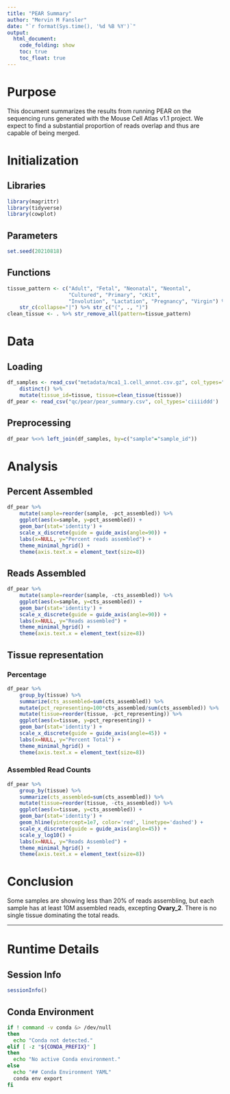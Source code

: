 ```yaml
---
title: "PEAR Summary"
author: "Mervin M Fansler"
date: "`r format(Sys.time(), '%d %B %Y')`"
output: 
  html_document: 
    code_folding: show
    toc: true
    toc_float: true
---
```


# Purpose

This document summarizes the results from running PEAR on the sequencing runs
generated with the Mouse Cell Atlas v1.1 project. We expect to find a substantial 
proportion of reads overlap and thus are capable of being merged.

# Initialization

## Libraries
```r
library(magrittr)
library(tidyverse)
library(cowplot)
```

## Parameters
```r
set.seed(20210818)
```

## Functions

```r
tissue_pattern <- c("Adult", "Fetal", "Neonatal", "Neontal", 
                    "Cultured", "Primary", "cKit",
                    "Involution", "Lactation", "Pregnancy", "Virgin") %>%
    str_c(collapse="|") %>% str_c("(", ., ")")
clean_tissue <- . %>% str_remove_all(pattern=tissue_pattern)
```

# Data
## Loading
```r
df_samples <- read_csv("metadata/mca1_1.cell_annot.csv.gz", col_types="_c_cc___") %>%
    distinct() %>%
    mutate(tissue_id=tissue, tissue=clean_tissue(tissue))
df_pear <- read_csv("qc/pear/pear_summary.csv", col_types='ciiiiddd')
```

## Preprocessing
```r
df_pear %<>% left_join(df_samples, by=c("sample"="sample_id"))
```

# Analysis

## Percent Assembled

```r
df_pear %>%
    mutate(sample=reorder(sample, -pct_assembled)) %>%
    ggplot(aes(x=sample, y=pct_assembled)) +
    geom_bar(stat='identity') +
    scale_x_discrete(guide = guide_axis(angle=90)) +
    labs(x=NULL, y="Percent reads assembled") +
    theme_minimal_hgrid() +
    theme(axis.text.x = element_text(size=8))
```

## Reads Assembled

```r
df_pear %>%
    mutate(sample=reorder(sample, -cts_assembled)) %>%
    ggplot(aes(x=sample, y=cts_assembled)) +
    geom_bar(stat='identity') +
    scale_x_discrete(guide = guide_axis(angle=90)) +
    labs(x=NULL, y="Reads assembled") +
    theme_minimal_hgrid() +
    theme(axis.text.x = element_text(size=8))
```

## Tissue representation
### Percentage
```r
df_pear %>% 
    group_by(tissue) %>% 
    summarize(cts_assembled=sum(cts_assembled)) %>% 
    mutate(pct_representing=100*cts_assembled/sum(cts_assembled)) %>% 
    mutate(tissue=reorder(tissue, -pct_representing)) %>%
    ggplot(aes(x=tissue, y=pct_representing)) +
    geom_bar(stat='identity') +
    scale_x_discrete(guide = guide_axis(angle=45)) +
    labs(x=NULL, y="Percent Total") +
    theme_minimal_hgrid() +
    theme(axis.text.x = element_text(size=8))
```

### Assembled Read Counts
```r
df_pear %>% 
    group_by(tissue) %>% 
    summarize(cts_assembled=sum(cts_assembled)) %>% 
    mutate(tissue=reorder(tissue, -cts_assembled)) %>%
    ggplot(aes(x=tissue, y=cts_assembled)) +
    geom_bar(stat='identity') +
    geom_hline(yintercept=1e7, color='red', linetype='dashed') +
    scale_x_discrete(guide = guide_axis(angle=45)) +
    scale_y_log10() +
    labs(x=NULL, y="Reads Assembled") +
    theme_minimal_hgrid() +
    theme(axis.text.x = element_text(size=8))
```

# Conclusion

Some samples are showing less than 20% of reads assembling, but each sample has at least 10M assembled reads, excepting **Ovary_2**. There is no single tissue dominating the total reads.

---

# Runtime Details
## Session Info
```r
sessionInfo()
```

## Conda Environment
```bash
if ! command -v conda &> /dev/null
then
  echo "Conda not detected."
elif [ -z "${CONDA_PREFIX}" ]
then
  echo "No active Conda environment."
else
  echo "## Conda Environment YAML"
  conda env export
fi
```

